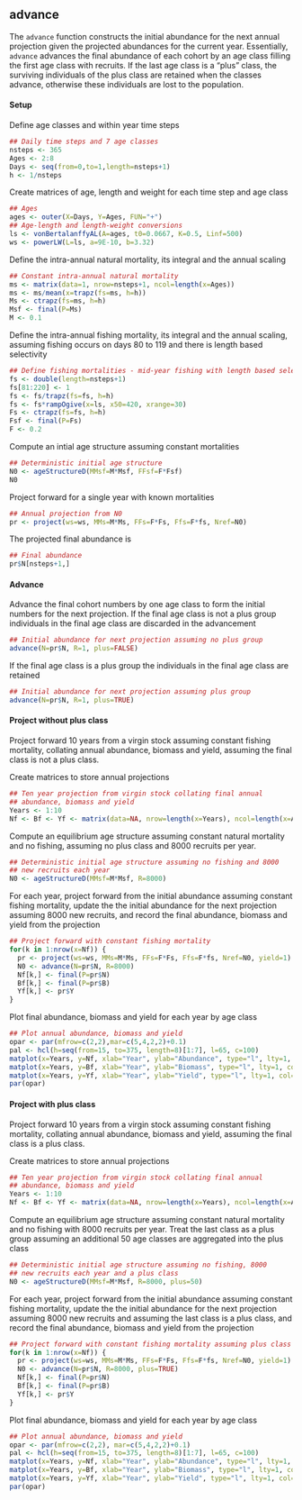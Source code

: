 ## advance 

The `advance` function constructs the initial abundance for the next
annual projection given the projected abundances for the current year.
Essentially, `advance` advances the final abundance of each cohort by
an age class filling the first age class with recruits. If the last
age class is a "plus" class, the surviving individuals of the plus
class are retained when the classes advance, otherwise these
individuals are lost to the population.

#### Setup

Define age classes and within year time steps
```r
## Daily time steps and 7 age classes
nsteps <- 365
Ages <- 2:8
Days <- seq(from=0,to=1,length=nsteps+1)
h <- 1/nsteps
```

Create matrices of age, length and weight for each time step and age class
```r
## Ages
ages <- outer(X=Days, Y=Ages, FUN="+")
## Age-length and length-weight conversions
ls <- vonBertalanffyAL(A=ages, t0=0.0667, K=0.5, Linf=500)
ws <- powerLW(L=ls, a=9E-10, b=3.32)
```

Define the intra-annual natural mortality, its integral and the annual scaling
```r
## Constant intra-annual natural mortality
ms <- matrix(data=1, nrow=nsteps+1, ncol=length(x=Ages))
ms <- ms/mean(x=trapz(fs=ms, h=h))
Ms <- ctrapz(fs=ms, h=h)
Msf <- final(P=Ms)
M <- 0.1
```

Define the intra-annual fishing mortality, its integral and the annual
scaling, assuming fishing occurs on days 80 to 119 and there is length
based selectivity
```r
## Define fishing mortalities - mid-year fishing with length based selectivity 
fs <- double(length=nsteps+1)
fs[81:220] <- 1
fs <- fs/trapz(fs=fs, h=h)
fs <- fs*rampOgive(x=ls, x50=420, xrange=30)
Fs <- ctrapz(fs=fs, h=h)
Fsf <- final(P=Fs)
F <- 0.2
```

Compute an intial age structure assuming constant mortalities
```r
## Deterministic initial age structure
N0 <- ageStructureD(MMsf=M*Msf, FFsf=F*Fsf)
N0
```

Project forward for a single year with known mortalities
```r
## Annual projection from N0
pr <- project(ws=ws, MMs=M*Ms, FFs=F*Fs, Ffs=F*fs, Nref=N0)
```

The projected final abundance is
```r
## Final abundance
pr$N[nsteps+1,]
```

#### Advance

Advance the final cohort numbers by one age class to form the initial
numbers for the next projection.  If the final age class is not a plus
group individuals in the final age class are discarded in the advancement
```r
## Initial abundance for next projection assuming no plus group
advance(N=pr$N, R=1, plus=FALSE)
```

If the final age class is a plus group the individuals in the final
age class are retained
```r
## Initial abundance for next projection assuming plus group
advance(N=pr$N, R=1, plus=TRUE)
```


#### Project without plus class

Project forward 10 years from a virgin stock assuming constant fishing
mortality, collating annual abundance, biomass and yield, assuming the
final class is not a plus class.

Create matrices to store annual projections
```r
## Ten year projection from virgin stock collating final annual
## abundance, biomass and yield
Years <- 1:10
Nf <- Bf <- Yf <- matrix(data=NA, nrow=length(x=Years), ncol=length(x=Ages)) #produce identical matrices Nf, Bf and Yf
```


Compute an equilibrium age structure assuming constant natural mortality
and no fishing, assuming no plus class and 8000 recruits per year.
```r
## Deterministic initial age structure assuming no fishing and 8000
## new recruits each year
N0 <- ageStructureD(MMsf=M*Msf, R=8000)
```

For each year, project forward from the initial abundance assuming
constant fishing mortality, update the the initial abundance for the
next projection assuming 8000 new recruits, and record the final
abundance, biomass and yield from the projection
```r
## Project forward with constant fishing mortality
for(k in 1:nrow(x=Nf)) {
  pr <- project(ws=ws, MMs=M*Ms, FFs=F*Fs, Ffs=F*fs, Nref=N0, yield=1)
  N0 <- advance(N=pr$N, R=8000)
  Nf[k,] <- final(P=pr$N)
  Bf[k,] <- final(P=pr$B)
  Yf[k,] <- pr$Y
}
```

Plot final abundance, biomass and yield for each year by age class
```r
## Plot annual abundance, biomass and yield
opar <- par(mfrow=c(2,2),mar=c(5,4,2,2)+0.1)
pal <- hcl(h=seq(from=15, to=375, length=8)[1:7], l=65, c=100)
matplot(x=Years, y=Nf, xlab="Year", ylab="Abundance", type="l", lty=1, col=pal)
matplot(x=Years, y=Bf, xlab="Year", ylab="Biomass", type="l", lty=1, col=pal)
matplot(x=Years, y=Yf, xlab="Year", ylab="Yield", type="l", lty=1, col=pal)
par(opar)
```


#### Project with plus class

Project forward 10 years from a virgin stock assuming constant fishing
mortality, collating annual abundance, biomass and yield, assuming the
final class is a plus class.

Create matrices to store annual projections
```r
## Ten year projection from virgin stock collating final annual
## abundance, biomass and yield
Years <- 1:10
Nf <- Bf <- Yf <- matrix(data=NA, nrow=length(x=Years), ncol=length(x=Ages))
```


Compute an equilibrium age structure assuming constant natural mortality
and no fishing with 8000 recruits per year. Treat the last class as a
plus group assuming an additional 50 age classes are aggregated into
the plus class
```r
## Deterministic initial age structure assuming no fishing, 8000
## new recruits each year and a plus class
N0 <- ageStructureD(MMsf=M*Msf, R=8000, plus=50)
```

For each year, project forward from the initial abundance assuming
constant fishing mortality, update the the initial abundance for the
next projection assuming 8000 new recruits and assuming the last class
is a plus class, and record the final abundance, biomass and yield
from the projection
```r
## Project forward with constant fishing mortality assuming plus class
for(k in 1:nrow(x=Nf)) {
  pr <- project(ws=ws, MMs=M*Ms, FFs=F*Fs, Ffs=F*fs, Nref=N0, yield=1)
  N0 <- advance(N=pr$N, R=8000, plus=TRUE)
  Nf[k,] <- final(P=pr$N)
  Bf[k,] <- final(P=pr$B)
  Yf[k,] <- pr$Y
}
```

Plot final abundance, biomass and yield for each year by age class
```r
## Plot annual abundance, biomass and yield
opar <- par(mfrow=c(2,2), mar=c(5,4,2,2)+0.1)
pal <- hcl(h=seq(from=15, to=375, length=8)[1:7], l=65, c=100)
matplot(x=Years, y=Nf, xlab="Year", ylab="Abundance", type="l", lty=1, col=pal)
matplot(x=Years, y=Bf, xlab="Year", ylab="Biomass", type="l", lty=1, col=pal)
matplot(x=Years, y=Yf, xlab="Year", ylab="Yield", type="l", lty=1, col=pal)
par(opar)
```
